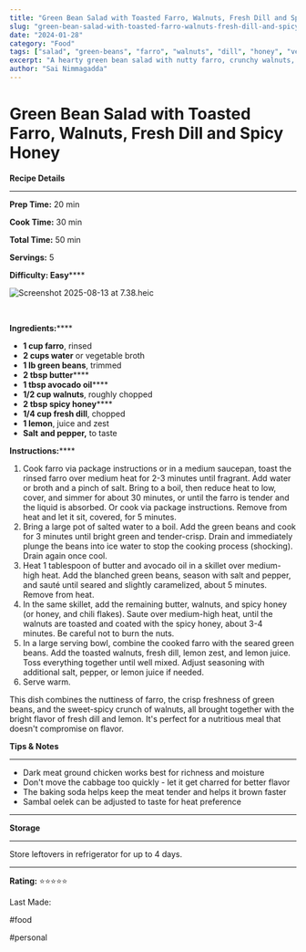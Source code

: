 ```yaml
---
title: "Green Bean Salad with Toasted Farro, Walnuts, Fresh Dill and Spicy Honey"
slug: "green-bean-salad-with-toasted-farro-walnuts-fresh-dill-and-spicy-honey"
date: "2024-01-28"
category: "Food"
tags: ["salad", "green-beans", "farro", "walnuts", "dill", "honey", "vegetarian", "healthy", "grains"]
excerpt: "A hearty green bean salad with nutty farro, crunchy walnuts, fresh dill, and a spicy honey dressing."
author: "Sai Nimmagadda"
---
```


# Green Bean Salad with Toasted Farro, Walnuts, Fresh Dill and Spicy Honey

  


**Recipe Details**

****  


**Prep Time:** 20 min

**Cook Time:** 30 min

**Total Time:** 50 min

**Servings:** 5

**Difficulty: Easy******

  


![Screenshot 2025-08-13 at 7.38.heic](file:///Screenshot%202025-08-13%20at%207.38.heic)

 

**Ingredients:******

  * **1 cup farro**, rinsed
  * **2 cups water** or vegetable broth
  * **1 lb green beans**, trimmed
  * **2 tbsp butter******
  * **1 tbsp avocado oil******
  * **1/2 cup walnuts**, roughly chopped
  * **2 tbsp spicy honey******
  * **1/4 cup fresh dill**, chopped
  * **1 lemon**, juice and zest
  * **Salt** **and pepper,** to taste

  


**Instructions:******

  1. Cook farro via package instructions or in a medium saucepan, toast the rinsed farro over medium heat for 2-3 minutes until fragrant. Add water or broth and a pinch of salt. Bring to a boil, then reduce heat to low, cover, and simmer for about 30 minutes, or until the farro is tender and the liquid is absorbed. Or cook via package instructions. Remove from heat and let it sit, covered, for 5 minutes.
  2. Bring a large pot of salted water to a boil. Add the green beans and cook for 3 minutes until bright green and tender-crisp. Drain and immediately plunge the beans into ice water to stop the cooking process (shocking). Drain again once cool.
  3. Heat 1 tablespoon of butter and avocado oil in a skillet over medium-high heat. Add the blanched green beans, season with salt and pepper, and sauté until seared and slightly caramelized, about 5 minutes. Remove from heat.
  4. In the same skillet, add the remaining butter, walnuts, and spicy honey (or honey, and chili flakes). Saute over medium-high heat, until the walnuts are toasted and coated with the spicy honey, about 3-4 minutes. Be careful not to burn the nuts.
  5. In a large serving bowl, combine the cooked farro with the seared green beans. Add the toasted walnuts, fresh dill, lemon zest, and lemon juice. Toss everything together until well mixed. Adjust seasoning with additional salt, pepper, or lemon juice if needed.
  6. Serve warm.

  


This dish combines the nuttiness of farro, the crisp freshness of green beans, and the sweet-spicy crunch of walnuts, all brought together with the bright flavor of fresh dill and lemon. It's perfect for a nutritious meal that doesn't compromise on flavor.

  


**Tips & Notes**

****  


  * Dark meat ground chicken works best for richness and moisture
  * Don't move the cabbage too quickly - let it get charred for better flavor
  * The baking soda helps keep the meat tender and helps it brown faster
  * Sambal oelek can be adjusted to taste for heat preference

****  


  


**Storage**

****  


Store leftovers in refrigerator for up to 4 days.

  


****  


**Rating:** ⭐⭐⭐⭐⭐

  


Last Made: 

  


#food

#personal 
